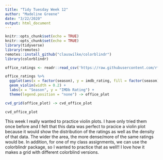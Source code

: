```yaml
---
title: "Tidy Tuesday Week 12"
author: "Madeline Greene"
date: "3/22/2020"
output: html_document
---
```


```r
knitr::opts_chunk$set(echo = TRUE)
knitr::opts_chunk$set(echo = TRUE)
library(tidyverse)
library(remotes)
remotes::install_github("clauswilke/colorblindr")
library(colorblindr)

office_ratings <- readr::read_csv('https://raw.githubusercontent.com/rfordatascience/tidytuesday/master/data/2020/2020-03-17/office_ratings.csv')
```


```r
office_ratings %>%
  ggplot(aes(x = factor(season), y = imdb_rating, fill = factor(season))) +
  geom_violin(width = 0.2) +
  labs(x = "Season", y = "IMDb Rating") +
  theme(legend.position = "none") -> office_plot

cvd_grid(office_plot) -> cvd_office_plot

cvd_office_plot
```

This week I really wanted to practice violin plots. I have only tried them once before and I felt that this data was perfect to pracice a violin plot because it would show the distribution of the ratings as well as the density of that data. The wider the area, the more dense/more of the same ratings would be. In addition, for one of my class assignments, we can use the colorblindr package, so I wanted to practice that as well!! I love how it makes a grid with different colorblind versions. 